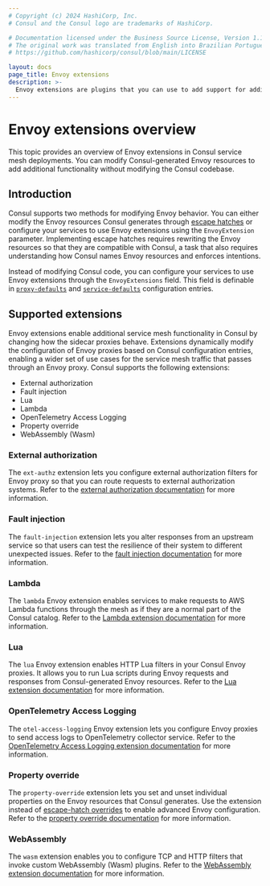 ```yaml
---
# Copyright (c) 2024 HashiCorp, Inc.
# Consul and the Consul logo are trademarks of HashiCorp.

# Documentation licensed under the Business Source License, Version 1.1.
# The original work was translated from English into Brazilian Portuguese.
# https://github.com/hashicorp/consul/blob/main/LICENSE

layout: docs
page_title: Envoy extensions
description: >-
  Envoy extensions are plugins that you can use to add support for additional Envoy features without modifying the Consul codebase.
---
```


# Envoy extensions overview

This topic provides an overview of Envoy extensions in Consul service mesh deployments. You can modify Consul-generated Envoy resources to add additional functionality without modifying the Consul codebase.

## Introduction

Consul supports two methods for modifying Envoy behavior. You can either modify the Envoy resources Consul generates through [escape hatches](/consul/docs/connect/proxies/envoy#escape-hatch-overrides) or configure your services to use Envoy extensions using the `EnvoyExtension` parameter. Implementing escape hatches requires rewriting the Envoy resources so that they are compatible with Consul, a task that also requires understanding how Consul names Envoy resources and enforces intentions.

Instead of modifying Consul code, you can configure your services to use Envoy extensions through the `EnvoyExtensions` field. This field is definable in [`proxy-defaults`](/consul/docs/reference/config-entry/proxy-defaults#envoyextensions) and [`service-defaults`](/consul/docs/reference/config-entry/service-defaults#envoyextensions) configuration entries.


## Supported extensions

Envoy extensions enable additional service mesh functionality in Consul by changing how the sidecar proxies behave. Extensions dynamically modify the configuration of Envoy proxies based on Consul configuration entries, enabling a wider set of use cases for the service mesh  traffic that passes through an Envoy proxy. Consul supports the following extensions:

- External authorization
- Fault injection
- Lua
- Lambda
- OpenTelemetry Access Logging
- Property override
- WebAssembly (Wasm)

### External authorization

The `ext-authz` extension lets you configure external authorization filters for Envoy proxy so that you can route requests to external authorization systems. Refer to the [external authorization documentation](/consul/docs/envoy-extension/ext) for more information.

### Fault injection

The `fault-injection` extension lets you alter responses from an upstream service so that users can test the resilience of their system to different unexpected issues. Refer to the [fault injection documentation](/consul/docs/troubleshoot/fault-injection) for more information.

### Lambda

The `lambda` Envoy extension enables services to make requests to AWS Lambda functions through the mesh as if they are a normal part of the Consul catalog. Refer to the [Lambda extension documentation](/consul/docs/connect/proxies/envoy-extensions/usage/lambda) for more information.

### Lua

The `lua` Envoy extension enables HTTP Lua filters in your Consul Envoy proxies. It allows you to run Lua scripts during Envoy requests and responses from Consul-generated Envoy resources. Refer to the [Lua extension documentation](/consul/docs/envoy-extension/lua) for more information.

### OpenTelemetry Access Logging

The `otel-access-logging` Envoy extension lets you configure Envoy proxies to send access logs to OpenTelemetry collector service. Refer to the [OpenTelemetry Access Logging extension documentation](/consul/docs/envoy-extension/otel-access-logging) for more information.

### Property override

The `property-override` extension lets you set and unset individual properties on the Envoy resources that Consul generates. Use the extension instead of [escape-hatch overrides](/consul/docs/connect/proxies/envoy#escape-hatch-overrides) to enable advanced Envoy configuration. Refer to the [property override documentation](/consul/docs/envoy-extension/property-override) for more information.

### WebAssembly

The `wasm` extension enables you to configure TCP and HTTP filters that invoke custom WebAssembly (Wasm) plugins. Refer to the [WebAssembly extension documentation](/consul/docs/envoy-extension/wasm) for more information.
